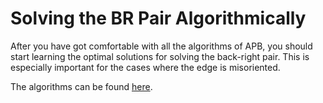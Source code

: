# Solving the BR Pair Algorithmically
After you have got comfortable with all the algorithms of APB, you should start learning the optimal solutions for solving the back-right pair. This is especially important for the cases where the edge is misoriented.

The algorithms can be found [here](https://docs.google.com/spreadsheets/d/1U1nwq_-HLeDgajuAOVRaH2Jo7X9zSTEBrnIRSv3hzeg/edit?gid=983211243#gid=983211243).